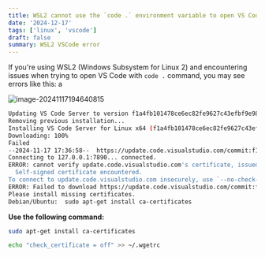 ```yaml
---
title: WSL2 cannot use the `code .` environment variable to open VS Code.
date: '2024-12-17'
tags: ['linux', 'vscode']
draft: false
summary: WSL2 VSCode error
---
```


If you're using WSL2 (Windows Subsystem for Linux 2) and encountering issues when trying to open VS Code with `code .` command, you may see errors like this: a

![image-20241117194640815](https://xiaozhublog.oss-cn-qingdao.aliyuncs.com/myblogimg/image-20241117194640815.png)

```bash
Updating VS Code Server to version f1a4fb101478ce6ec82fe9627c43efbf9e98c813
Removing previous installation...
Installing VS Code Server for Linux x64 (f1a4fb101478ce6ec82fe9627c43efbf9e98c813)
Downloading: 100%
Failed
--2024-11-17 17:36:58--  https://update.code.visualstudio.com/commit:f1a4fb101478ce6ec82fe9627c43efbf9e98c813/server-linux-x64/stable
Connecting to 127.0.0.1:7890... connected.
ERROR: cannot verify update.code.visualstudio.com's certificate, issued by ‘CN=Microsoft Azure RSA TLS Issuing CA 08,O=Microsoft Corporation,C=US’:
  Self-signed certificate encountered.
To connect to update.code.visualstudio.com insecurely, use `--no-check-certificate'.
ERROR: Failed to download https://update.code.visualstudio.com/commit:f1a4fb101478ce6ec82fe9627c43efbf9e98c813/server-linux-x64/stable to /root/.vscode-server/bin/f1a4fb101478ce6ec82fe9627c43efbf9e98c813-1731836218.tar.gz
Please install missing certificates.
Debian/Ubuntu:  sudo apt-get install ca-certificates
```

**Use the following command:**

```bash
sudo apt-get install ca-certificates
```

```bash
echo "check_certificate = off" >> ~/.wgetrc
```
